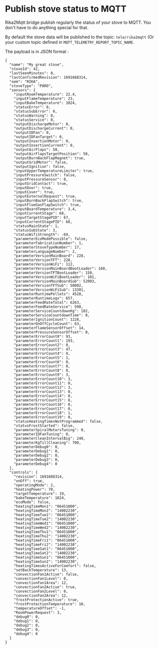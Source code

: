 # Publish stove status to MQTT

Rika2Mqtt bridge publish regularly the status of your stove to MQTT. You don't have to do anything special for that.

<Info>By default the stove data will be published to the topic: `tele/rika2mqtt` (Or your custom topic defined in `MQTT_TELEMETRY_REPORT_TOPIC_NAME`.</Info>

The payload is in JSON format :
```
{
  "name": "My great stove",
  "stoveId": 42,
  "lastSeenMinutes": 0,
  "lastConfirmedRevision": 1691688314,
  "oem": "RIKA",
  "stoveType": "PARO",
  "sensors": {
    "inputRoomTemperature": 22.4,
    "inputFlameTemperature": 23,
    "inputBakeTemperature": 1024,
    "statusError": 0,
    "statusSubError": 0,
    "statusWarning": 0,
    "statusService": 0,
    "outputDischargeMotor": 0,
    "outputDischargeCurrent": 0,
    "outputIDFan": 0,
    "outputIDFanTarget": 0,
    "outputInsertionMotor": 0,
    "outputInsertionCurrent": 0,
    "outputAirFlaps": 50,
    "outputAirFlapsTargetPosition": 50,
    "outputBurnBackFlapMagnet": true,
    "outputGridMotor": false,
    "outputIgnition": false,
    "inputUpperTemperatureLimiter": true,
    "inputPressureSwitch": false,
    "inputPressureSensor": 0,
    "inputGridContact": true,
    "inputDoor": true,
    "inputCover": true,
    "inputExternalRequest": true,
    "inputBurnBackFlapSwitch": true,
    "inputFlueGasFlapSwitch": true,
    "inputBoardTemperature": 3.4,
    "inputCurrentStage": 68,
    "inputTargetStagePID": 67,
    "inputCurrentStagePID": 68,
    "statusMainState": 1,
    "statusSubState": 3,
    "statusWifiStrength": -69,
    "parameterEcoModePossible": false,
    "parameterFabricationNumber": 1,
    "parameterStoveTypeNumber": 17,
    "parameterLanguageNumber": 2,
    "parameterVersionMainBoard": 228,
    "parameterVersionTFT": 228,
    "parameterVersionWiFi": 112,
    "parameterVersionMainBoardBootLoader": 160,
    "parameterVersionTFTBootLoader": 150,
    "parameterVersionWiFiBootLoader": 101,
    "parameterVersionMainBoardSub": 52003,
    "parameterVersionTFTSub": 50002,
    "parameterVersionWiFiSub": 13301,
    "parameterRuntimePellets": 4528,
    "parameterRuntimeLogs": 657,
    "parameterFeedRateTotal": 6263,
    "parameterFeedRateService": 598,
    "parameterServiceCountdownKg": 102,
    "parameterServiceCountdownTime": 0,
    "parameterIgnitionCount": 1228,
    "parameterOnOffCycleCount": 63,
    "parameterFlameSensorOffset": 14,
    "parameterPressureSensorOffset": 0,
    "parameterErrorCount0": 93,
    "parameterErrorCount1": 193,
    "parameterErrorCount2": 0,
    "parameterErrorCount3": 47,
    "parameterErrorCount4": 9,
    "parameterErrorCount5": 1,
    "parameterErrorCount6": 0,
    "parameterErrorCount7": 0,
    "parameterErrorCount8": 0,
    "parameterErrorCount9": 3,
    "parameterErrorCount10": 3,
    "parameterErrorCount11": 0,
    "parameterErrorCount12": 3,
    "parameterErrorCount13": 0,
    "parameterErrorCount14": 0,
    "parameterErrorCount15": 0,
    "parameterErrorCount16": 0,
    "parameterErrorCount17": 0,
    "parameterErrorCount18": 1,
    "parameterErrorCount19": 0,
    "statusHeatingTimesNotProgrammed": false,
    "statusFrostStarted": false,
    "parameterSpiralMotorsTuning": 0,
    "parameterIDFanTuning": 0,
    "parameterCleanIntervalBig": 240,
    "parameterKgTillCleaning": 700,
    "parameterDebug0": 0,
    "parameterDebug1": 0,
    "parameterDebug2": 0,
    "parameterDebug3": 0,
    "parameterDebug4": 0
  },
  "controls": {
    "revision": 1691688314,
    "onOff": true,
    "operatingMode": 2,
    "heatingPower": 70,
    "targetTemperature": 19,
    "bakeTemperature": 1024,
    "ecoMode": false,
    "heatingTimeMon1": "06451000",
    "heatingTimeMon2": "14002230",
    "heatingTimeTue1": "06451000",
    "heatingTimeTue2": "14002230",
    "heatingTimeWed1": "06451000",
    "heatingTimeWed2": "14002230",
    "heatingTimeThu1": "06451000",
    "heatingTimeThu2": "14002230",
    "heatingTimeFri1": "06451000",
    "heatingTimeFri2": "14002230",
    "heatingTimeSat1": "06451000",
    "heatingTimeSat2": "14002230",
    "heatingTimeSun1": "06451000",
    "heatingTimeSun2": "14002230",
    "heatingTimesActiveForComfort": false,
    "setBackTemperature": 13,
    "convectionFan1Active": false,
    "convectionFan1Level": 0,
    "convectionFan1Area": 12,
    "convectionFan2Active": true,
    "convectionFan2Level": 0,
    "convectionFan2Area": 12,
    "frostProtectionActive": true,
    "frostProtectionTemperature": 10,
    "temperatureOffset": -1,
    "RoomPowerRequest": 3,
    "debug0": 0,
    "debug1": 0,
    "debug2": 0,
    "debug3": 0,
    "debug4": 0
  }
}
```
